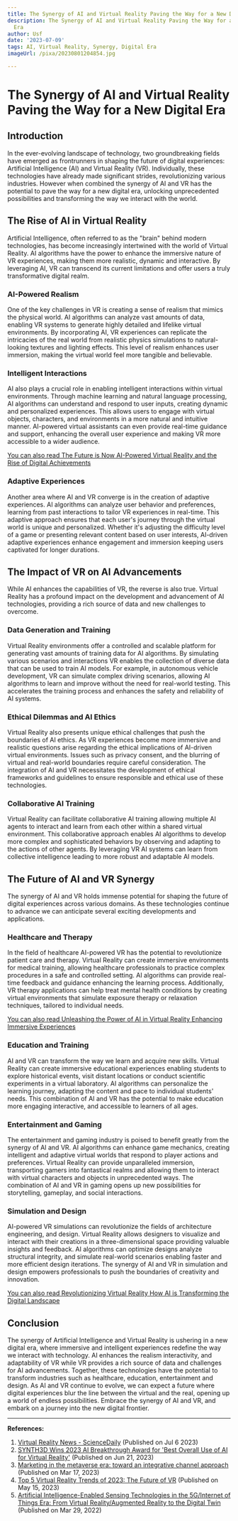 ```yaml
---
title: The Synergy of AI and Virtual Reality Paving the Way for a New Digital Era
description: The Synergy of AI and Virtual Reality Paving the Way for a New Digital
  Era
author: Usf
date: '2023-07-09'
tags: AI, Virtual Reality, Synergy, Digital Era
imageUrl: /pixa/20230801204854.jpg

---
```

# The Synergy of AI and Virtual Reality Paving the Way for a New  Digital Era

## Introduction

In  the  ever-evolving landscape of technology, two groundbreaking fields have emerged as frontrunners  in shaping  the future of digital experiences: Artificial  Intelligence (AI) and Virtual Reality (VR). Individually, these technologies have already made significant strides, revolutionizing various industries.  However when combined the synergy of AI and VR  has the potential to pave the way for a new digital era, unlocking unprecedented possibilities and transforming  the way we  interact with the world.

##  The Rise of  AI in Virtual Reality

Artificial Intelligence, often referred to as the "brain" behind modern technologies, has become increasingly intertwined with  the world of  Virtual Reality. AI algorithms have the power  to enhance  the immersive  nature of VR experiences, making them more realistic, dynamic and interactive. By leveraging AI,  VR  can transcend its current limitations and offer users a truly transformative digital realm.

### AI-Powered Realism

One of the key challenges in VR is creating a sense of realism that mimics the physical world. AI algorithms can analyze vast amounts  of data, enabling VR systems to generate highly detailed and lifelike virtual environments. By incorporating AI, VR experiences can replicate the intricacies of the real world from realistic physics simulations to natural-looking textures and lighting effects. This level  of realism enhances user immersion,  making  the virtual world feel more tangible and believable.

### Intelligent Interactions

AI also plays a crucial role in enabling intelligent interactions within virtual environments. Through machine learning and natural  language processing, AI algorithms  can understand and respond to user inputs, creating dynamic  and personalized experiences. This allows users to engage  with virtual objects, characters, and environments in a more natural and intuitive manner. AI-powered virtual assistants can even provide real-time  guidance and support,  enhancing the overall user experience and making VR more accessible to a wider audience.

[You can also read The Future is Now AI-Powered Virtual Reality and the Rise of Digital Achievements](The%20Future%20is%20Now%20AI-Powered%20Virtual%20Reality%20and%20the%20Rise%20of%20Digital%20Achievements)


### Adaptive Experiences

Another area where AI and VR converge is in  the creation of adaptive experiences. AI algorithms can analyze user behavior  and preferences, learning  from past interactions to tailor VR experiences in real-time. This adaptive approach ensures that each user's journey through the virtual world is unique  and personalized. Whether it's adjusting the difficulty level of a game or presenting relevant content based on user interests, AI-driven adaptive experiences enhance engagement and immersion  keeping users  captivated for longer durations.

## The Impact of VR  on AI Advancements

While AI  enhances the capabilities of  VR, the reverse is also true. Virtual Reality has a profound impact on the development and advancement of AI technologies,  providing a rich source of data and new challenges to overcome.

### Data Generation and Training

Virtual Reality environments  offer a controlled and scalable platform for generating vast amounts of training data for AI algorithms.  By simulating various scenarios  and interactions VR enables the collection of  diverse data that  can be used to train AI models. For example, in autonomous vehicle  development, VR can  simulate complex driving scenarios, allowing AI algorithms to learn and improve without the need for real-world testing. This accelerates the  training process and enhances the safety and  reliability of  AI systems.

### Ethical Dilemmas and AI Ethics

Virtual Reality also presents  unique ethical challenges that push the boundaries of AI ethics. As VR experiences become more immersive and realistic questions arise regarding the ethical implications of AI-driven virtual environments. Issues such as privacy consent, and the blurring  of virtual and real-world boundaries require careful consideration. The integration of AI and VR necessitates  the  development of ethical frameworks and guidelines to ensure responsible and ethical  use of these technologies.

### Collaborative AI Training

Virtual Reality can facilitate collaborative  AI training allowing multiple  AI agents to  interact and learn from  each other within a shared virtual environment. This collaborative approach enables AI algorithms to develop  more complex and sophisticated behaviors by observing and adapting to  the actions of other agents. By leveraging VR AI systems can learn from collective intelligence leading to more robust and adaptable AI models.

## The Future of AI and VR Synergy

The  synergy of AI and VR holds  immense potential for shaping the future of digital experiences across various domains.  As these technologies  continue to advance we can anticipate several exciting developments and applications.

### Healthcare and Therapy

In the field of healthcare AI-powered VR has the potential to revolutionize patient care and therapy. Virtual Reality can create immersive environments for medical training,  allowing healthcare professionals to practice complex procedures in a safe and controlled setting. AI algorithms can  provide real-time feedback and guidance enhancing the learning process. Additionally, VR therapy applications can help treat mental health conditions by creating virtual environments that simulate exposure therapy or  relaxation techniques, tailored to individual needs.

[You can also read Unleashing the Power of AI in Virtual Reality Enhancing  Immersive Experiences](Unleashing%20the%20Power%20of%20AI%20in%20Virtual%20Reality%20Enhancing%20Immersive%20Experiences)


### Education  and Training

AI and  VR can transform the way we  learn and acquire new skills. Virtual Reality can create immersive educational experiences enabling  students to explore historical events, visit distant locations or conduct scientific experiments in a virtual laboratory. AI algorithms can personalize the learning journey, adapting the content and pace to individual students' needs. This combination of AI  and VR has the potential to make  education more  engaging interactive, and accessible  to learners of all ages.

### Entertainment and  Gaming

The entertainment and gaming industry is poised to benefit greatly from the  synergy of  AI and VR. AI  algorithms can enhance game mechanics,  creating intelligent  and adaptive virtual worlds that respond to player actions and preferences. Virtual Reality can provide unparalleled immersion, transporting gamers into fantastical realms and allowing them to interact  with virtual characters and objects in unprecedented ways. The combination of AI and VR in gaming  opens up new possibilities for storytelling,  gameplay, and social interactions.

### Simulation and  Design

AI-powered VR simulations can  revolutionize the fields of architecture engineering,  and design. Virtual Reality  allows designers to  visualize  and interact with their creations in a three-dimensional space providing valuable insights and feedback.  AI algorithms  can optimize designs analyze  structural integrity, and  simulate real-world scenarios  enabling  faster and  more efficient  design iterations. The  synergy of AI and VR in simulation and design empowers professionals to push the boundaries of creativity and innovation.

[You  can also read Revolutionizing Virtual Reality How AI  is Transforming the Digital Landscape](Revolutionizing%20Virtual%20Reality%20How%20AI%20is%20Transforming%20the%20Digital%20Landscape)


## Conclusion

The synergy  of Artificial Intelligence and Virtual Reality is ushering in a  new digital era, where immersive and  intelligent experiences redefine  the way we interact with technology.  AI  enhances the realism interactivity, and adaptability of VR while VR provides a rich source of data and challenges for AI advancements.  Together, these technologies have the potential to transform industries such as healthcare,  education, entertainment and design. As  AI and VR continue to  evolve, we can expect a future  where digital experiences blur the line between the virtual and the real, opening up a world of endless possibilities. Embrace the synergy of AI and VR, and  embark  on a journey into the  new digital frontier.

---

**References:**

1. [Virtual Reality News - ScienceDaily](https://www.sciencedaily.com/news/computers_math/virtual_reality/) (Published on Jul 6 2023)
2. [SYNTH3D Wins 2023 AI Breakthrough Award for 'Best Overall Use  of AI  for Virtual Reality'](https://blog.maxar.com/leading-the-industry/2023/synth3d-wins-2023-ai-breakthrough-award-for-best-overall-use-of-ai-for-virtual-reality) (Published on Jun 21, 2023)
3. [Marketing in the metaverse era: toward  an integrative channel approach](https://link.springer.com/article/10.1007/s10055-023-00783-2) (Published on Mar 17, 2023)
4. [Top 5 Virtual Reality Trends of 2023: The Future of VR](https://program-ace.com/blog/virtual-reality-trends/) (Published on May 15, 2023)
5. [Artificial Intelligence-Enabled Sensing Technologies  in the  5G/Internet  of Things Era: From  Virtual Reality/Augmented Reality to the Digital Twin](https://onlinelibrary.wiley.com/doi/full/10.1002/aisy.202100228) (Published on Mar 29, 2022)